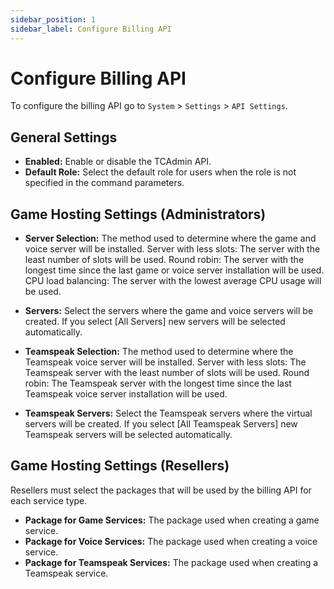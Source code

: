 ```yaml
---
sidebar_position: 1
sidebar_label: Configure Billing API
---
```


# Configure Billing API

To configure the billing API go to `System` > `Settings` > `API Settings`.

## General Settings

- **Enabled:** Enable or disable the TCAdmin API.
- **Default Role:** Select the default role for users when the role is not specified in the command parameters.

## Game Hosting Settings (Administrators)

- **Server Selection:** The method used to determine where the game and voice server will be installed.
Server with less slots: The server with the least number of slots will be used.
Round robin: The server with the longest time since the last game or voice server installation will be used.
CPU load balancing: The server with the lowest average CPU usage will be used.

- **Servers:** Select the servers where the game and voice servers will be created. If you select [All Servers] new servers will be selected automatically.

- **Teamspeak Selection:** The method used to determine where the Teamspeak voice server will be installed.
Server with less slots: The Teamspeak server with the least number of slots will be used.
Round robin: The Teamspeak server with the longest time since the last Teamspeak voice server installation will be used.

- **Teamspeak Servers:** Select the Teamspeak servers where the virtual servers will be created. If you select [All Teamspeak Servers] new Teamspeak servers will be selected automatically.

## Game Hosting Settings (Resellers)

Resellers must select the packages that will be used by the billing API for each service type.

- **Package for Game Services:** The package used when creating a game service.
- **Package for Voice Services:** The package used when creating a voice service.
- **Package for Teamspeak Services:** The package used when creating a Teamspeak service.
